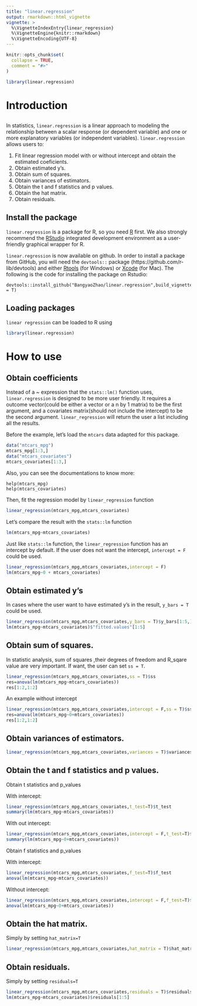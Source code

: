 ```yaml
---
title: "linear.regression"
output: rmarkdown::html_vignette
vignette: >
  %\VignetteIndexEntry{linear_regression}
  %\VignetteEngine{knitr::rmarkdown}
  %\VignetteEncoding{UTF-8}
---
```


```r
knitr::opts_chunk$set(
  collapse = TRUE,
  comment = "#>"
)
```

```r
library(linear.regression)
```

# Introduction
##


In statistics, `linear.regression` is a linear approach to modeling the relationship between a scalar response (or dependent variable) and one or more explanatory variables (or independent variables). `linear.regression` allows users to: 

1. Fit linear regression model with or without intercept and obtain the estimated coeficients. 
2. Obtain estimated y's.
3. Obtain sum of squares. 
4. Obtain variances of estimators.
5. Obtain the t and f statistics and p values.
6. Obtain the hat matrix. 
7. Obtain residuals. 


## Install the package
`linear.regression` is a package for R, so you need [R](https://cloud.r-project.org/) first. We also strongly recommend the [RStudio](https://www.rstudio.com/products/rstudio/download/) integrated development environment as a user-friendly graphical wrapper for R.

`linear.regression` is now available on github. In order to install a package from GitHub, you will need the `devtools::` package (https://github.com/r-lib/devtools) and either [Rtools](https://cran.r-project.org/bin/windows/Rtools/) (for Windows) or [Xcode](https://developer.apple.com/xcode/) (for Mac). The following is the code for installing the package on Rstudio:
```
devtools::install_github("BangyaoZhao/linear.regression",build_vignettes = T)
```
## Loading packages
`linear regression` can be loaded to R using
```r
library(linear.regression)
```

# How to use

## Obtain coefficients
Instead of a ~ expression that the `stats::lm()` function uses, `linear.regression` is designed to be more user friendly. It requires a outcome vector(could be either a vector or a n by 1 matrix) to be the first argument, and a covariates matrix(should not include the intercept) to be the second argument. `linear_regression` will return the user a list including all the results. 

Before the example, let's load the `mtcars` data adapted for this package.
```r
data("mtcars_mpg")
mtcars_mpg[1:3,]
data("mtcars_covariates")
mtcars_covariates[1:3,]
```

Also, you can see the documentations to know more:
```
help(mtcars_mpg)
help(mtcars_covariates)
```


Then, fit the regression model by `linear_regression` function

```r
linear_regression(mtcars_mpg,mtcars_covariates)
```

Let's compare the result with the `stats::lm` function

```r
lm(mtcars_mpg~mtcars_covariates)
```

Just like `stats::lm` function, the `linear_regression` function has an intercept by default. If the user does not want the intercept, `intercept = F` could be used. 

```r
linear_regression(mtcars_mpg,mtcars_covariates,intercept = F)
lm(mtcars_mpg~0 + mtcars_covariates)
```

## Obtain estimated y's

In cases where the user want to have estimated y's in the result, `y_bars = T` could be used. 

```r
linear_regression(mtcars_mpg,mtcars_covariates,y_bars = T)$y_bars[1:5,]
lm(mtcars_mpg~mtcars_covariates)$"fitted.values"[1:5]
```

## Obtain sum of squares. 

In statistic analysis, sum of squares ,their degrees of freedom and R_sqare value are very important. If want, the user can set `ss = T`.

```r
linear_regression(mtcars_mpg,mtcars_covariates,ss = T)$ss
res=anova(lm(mtcars_mpg~mtcars_covariates))
res[1:2,1:2]
```

An example without intercept

```r
linear_regression(mtcars_mpg,mtcars_covariates,intercept = F,ss = T)$ss
res=anova(lm(mtcars_mpg~0+mtcars_covariates))
res[1:2,1:2]
```

## Obtain variances of estimators.
```r
linear_regression(mtcars_mpg,mtcars_covariates,variances = T)$variances
```
## Obtain the t and f statistics and p values.

Obtain t statistics and p_values

With intercept:

```r
linear_regression(mtcars_mpg,mtcars_covariates,t_test=T)$t_test
summary(lm(mtcars_mpg~mtcars_covariates))
```

With out intercept:

```r
linear_regression(mtcars_mpg,mtcars_covariates,intercept = F,t_test=T)$t_test
summary(lm(mtcars_mpg~0+mtcars_covariates))
```

Obtain f statistics and p_values

With intercept:

```r
linear_regression(mtcars_mpg,mtcars_covariates,f_test=T)$f_test
anova(lm(mtcars_mpg~mtcars_covariates))
```

Without intercept:

```r
linear_regression(mtcars_mpg,mtcars_covariates,intercept = F,f_test=T)$f_test
anova(lm(mtcars_mpg~0+mtcars_covariates))
```

## Obtain the hat matrix. 

Simply by setting `hat_matrix=T`

```r
linear_regression(mtcars_mpg,mtcars_covariates,hat_matrix = T)$hat_matrix[1:3,1:3]
```

## Obtain residuals.

Simply by setting `residuals=T`
```r
linear_regression(mtcars_mpg,mtcars_covariates,residuals = T)$residuals[1:5,]
lm(mtcars_mpg~mtcars_covariates)$residuals[1:5]
```
